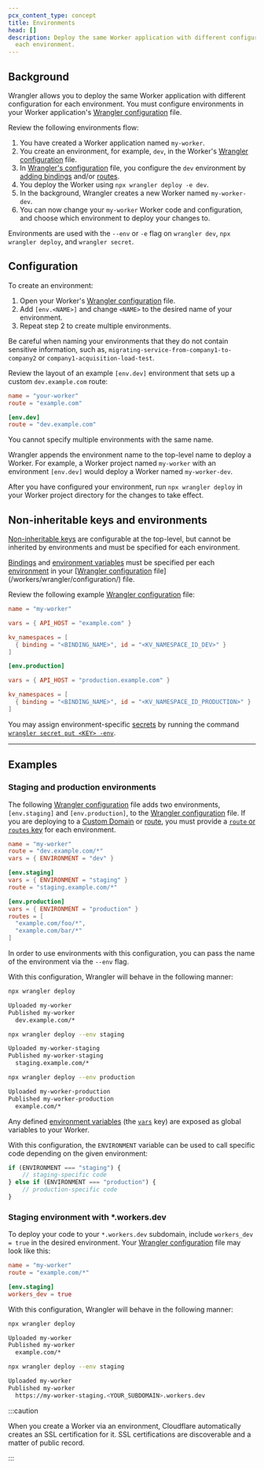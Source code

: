 ```yaml
---
pcx_content_type: concept
title: Environments
head: []
description: Deploy the same Worker application with different configuration for
  each environment.
---
```


## Background

Wrangler allows you to deploy the same Worker application with different configuration for each environment. You must configure environments in your Worker application's [Wrangler configuration](/workers/wrangler/configuration) file.

Review the following environments flow:

1. You have created a Worker application named `my-worker`.
2. You create an environment, for example, `dev`, in the Worker's [Wrangler configuration](/workers/wrangler/configuration) file.
3. In [Wrangler's configuration](/workers/wrangler/configuration) file, you configure the `dev` environment by [adding bindings](/workers/runtime-apis/bindings/) and/or [routes](/workers/configuration/routing/routes/).
4. You deploy the Worker using `npx wrangler deploy -e dev`.
5. In the background, Wrangler creates a new Worker named `my-worker-dev`.
6. You can now change your `my-worker` Worker code and configuration, and choose which environment to deploy your changes to.

Environments are used with the `--env` or `-e` flag on `wrangler dev`, `npx wrangler deploy`, and `wrangler secret`.

## Configuration

To create an environment:

1. Open your Worker's [Wrangler configuration](/workers/wrangler/configuration) file.
2. Add `[env.<NAME>]` and change `<NAME>` to the desired name of your environment.
3. Repeat step 2 to create multiple environments.

Be careful when naming your environments that they do not contain sensitive information, such as, `migrating-service-from-company1-to-company2` or `company1-acquisition-load-test`.

Review the layout of an example `[env.dev]` environment that sets up a custom `dev.example.com` route:

```toml
name = "your-worker"
route = "example.com"

[env.dev]
route = "dev.example.com"
```

You cannot specify multiple environments with the same name.

Wrangler appends the environment name to the top-level name to deploy a Worker. For example, a Worker project named `my-worker` with an environment `[env.dev]` would deploy a Worker named `my-worker-dev`.

After you have configured your environment, run `npx wrangler deploy` in your Worker project directory for the changes to take effect.

## Non-inheritable keys and environments

[Non-inheritable keys](/workers/wrangler/configuration/#non-inheritable-keys) are configurable at the top-level, but cannot be inherited by environments and must be specified for each environment.

[Bindings](/workers/runtime-apis/bindings/) and [environment variables](/workers/configuration/environment-variables/) must be specified per each [environment](/workers/wrangler/environments/) in your [[Wrangler configuration](/workers/wrangler/configuration) file](/workers/wrangler/configuration/) file.

Review the following example [Wrangler configuration](/workers/wrangler/configuration) file:

```toml
name = "my-worker"

vars = { API_HOST = "example.com" }

kv_namespaces = [
  { binding = "<BINDING_NAME>", id = "<KV_NAMESPACE_ID_DEV>" }
]

[env.production]

vars = { API_HOST = "production.example.com" }

kv_namespaces = [
  { binding = "<BINDING_NAME>", id = "<KV_NAMESPACE_ID_PRODUCTION>" }
]
```

You may assign environment-specific [secrets](/workers/configuration/secrets/) by running the command [`wrangler secret put <KEY> -env`](/workers/wrangler/commands/#put-3).

---

## Examples

### Staging and production environments

The following [Wrangler configuration](/workers/wrangler/configuration) file adds two environments, `[env.staging]` and `[env.production]`, to the [Wrangler configuration](/workers/wrangler/configuration) file. If you are deploying to a [Custom Domain](/workers/configuration/routing/custom-domains/) or [route](/workers/configuration/routing/routes/), you must provide a [`route` or `routes` key](/workers/wrangler/configuration/) for each environment.

```toml
name = "my-worker"
route = "dev.example.com/*"
vars = { ENVIRONMENT = "dev" }

[env.staging]
vars = { ENVIRONMENT = "staging" }
route = "staging.example.com/*"

[env.production]
vars = { ENVIRONMENT = "production" }
routes = [
  "example.com/foo/*",
  "example.com/bar/*"
]
```

In order to use environments with this configuration, you can pass the name of the environment via the `--env` flag.

With this configuration, Wrangler will behave in the following manner:

```sh
npx wrangler deploy
```

```sh output
Uploaded my-worker
Published my-worker
  dev.example.com/*
```

```sh
npx wrangler deploy --env staging
```

```sh output
Uploaded my-worker-staging
Published my-worker-staging
  staging.example.com/*
```

```sh
npx wrangler deploy --env production
```

```sh output
Uploaded my-worker-production
Published my-worker-production
  example.com/*
```

Any defined [environment variables](/workers/configuration/environment-variables/) (the [`vars`](/workers/wrangler/configuration/) key) are exposed as global variables to your Worker.

With this configuration, the `ENVIRONMENT` variable can be used to call specific code depending on the given environment:

```js
if (ENVIRONMENT === "staging") {
	// staging-specific code
} else if (ENVIRONMENT === "production") {
	// production-specific code
}
```

### Staging environment with \*.workers.dev

To deploy your code to your `*.workers.dev` subdomain, include `workers_dev = true` in the desired environment. Your [Wrangler configuration](/workers/wrangler/configuration) file may look like this:

```toml
name = "my-worker"
route = "example.com/*"

[env.staging]
workers_dev = true
```

With this configuration, Wrangler will behave in the following manner:

```sh
npx wrangler deploy
```

```sh output
Uploaded my-worker
Published my-worker
  example.com/*
```

```sh
npx wrangler deploy --env staging
```

```sh output
Uploaded my-worker
Published my-worker
  https://my-worker-staging.<YOUR_SUBDOMAIN>.workers.dev
```

:::caution

When you create a Worker via an environment, Cloudflare automatically creates an SSL certification for it. SSL certifications are discoverable and a matter of public record.

:::
